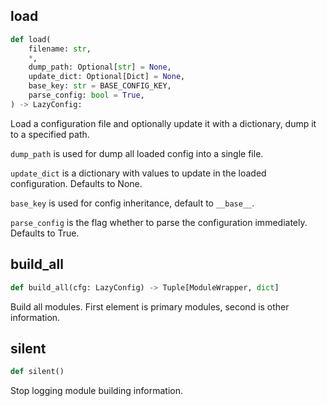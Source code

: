 

## load

```python
def load(
    filename: str,
    *,
    dump_path: Optional[str] = None,
    update_dict: Optional[Dict] = None,
    base_key: str = BASE_CONFIG_KEY,
    parse_config: bool = True,
) -> LazyConfig:
```

Load a configuration file and optionally update it with a dictionary, dump it to a specified path.

`dump_path` is used for dump all loaded config into a single file.

`update_dict` is a dictionary with values to update in the loaded configuration. Defaults to None.

`base_key` is used for config inheritance, default to `__base__`.

`parse_config` is the flag whether to parse the configuration immediately. Defaults to True.


## build_all

```python
def build_all(cfg: LazyConfig) -> Tuple[ModuleWrapper, dict]
```

Build all modules. First element is primary modules, second is other information.


## silent

```python
def silent()
```

Stop logging module building information.
